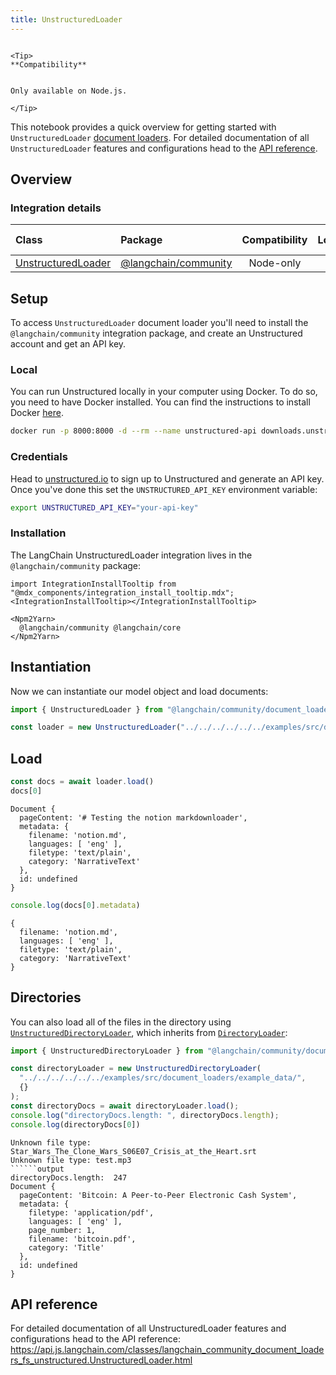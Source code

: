 ```yaml
---
title: UnstructuredLoader
---
```


```{=mdx}

<Tip>
**Compatibility**


Only available on Node.js.

</Tip>

```
This notebook provides a quick overview for getting started with `UnstructuredLoader` [document loaders](/oss/python/concepts/document_loaders). For detailed documentation of all `UnstructuredLoader` features and configurations head to the [API reference](https://api.js.langchain.com/classes/langchain_community_document_loaders_fs_unstructured.UnstructuredLoader.html).

## Overview
### Integration details

| Class | Package | Compatibility | Local | [PY support](https://python.langchain.com/docs/integrations/document_loaders/unstructured_file) | 
| :--- | :--- | :---: | :---: |  :---: |
| [UnstructuredLoader](https://api.js.langchain.com/classes/langchain_community_document_loaders_fs_unstructured.UnstructuredLoader.html) | [@langchain/community](https://api.js.langchain.com/modules/langchain_community_document_loaders_fs_unstructured.html) | Node-only | ✅ | ✅ |

## Setup

To access `UnstructuredLoader` document loader you'll need to install the `@langchain/community` integration package, and create an Unstructured account and get an API key.

### Local

You can run Unstructured locally in your computer using Docker. To do so, you need to have Docker installed. You can find the instructions to install Docker [here](https://docs.docker.com/get-docker/).

```bash
docker run -p 8000:8000 -d --rm --name unstructured-api downloads.unstructured.io/unstructured-io/unstructured-api:latest --port 8000 --host 0.0.0.0
```
### Credentials

Head to [unstructured.io](https://unstructured.io/api-key-hosted) to sign up to Unstructured and generate an API key. Once you've done this set the `UNSTRUCTURED_API_KEY` environment variable:

```bash
export UNSTRUCTURED_API_KEY="your-api-key"
```
### Installation

The LangChain UnstructuredLoader integration lives in the `@langchain/community` package:

```{=mdx}
import IntegrationInstallTooltip from "@mdx_components/integration_install_tooltip.mdx";
<IntegrationInstallTooltip></IntegrationInstallTooltip>

<Npm2Yarn>
  @langchain/community @langchain/core
</Npm2Yarn>

```
## Instantiation

Now we can instantiate our model object and load documents:


```typescript
import { UnstructuredLoader } from "@langchain/community/document_loaders/fs/unstructured"

const loader = new UnstructuredLoader("../../../../../../examples/src/document_loaders/example_data/notion.md")
```
## Load


```typescript
const docs = await loader.load()
docs[0]
```
```output
Document {
  pageContent: '# Testing the notion markdownloader',
  metadata: {
    filename: 'notion.md',
    languages: [ 'eng' ],
    filetype: 'text/plain',
    category: 'NarrativeText'
  },
  id: undefined
}
```

```typescript
console.log(docs[0].metadata)
```
```output
{
  filename: 'notion.md',
  languages: [ 'eng' ],
  filetype: 'text/plain',
  category: 'NarrativeText'
}
```
## Directories

You can also load all of the files in the directory using [`UnstructuredDirectoryLoader`](https://api.js.langchain.com/classes/langchain.document_loaders_fs_unstructured.UnstructuredDirectoryLoader.html), which inherits from [`DirectoryLoader`](/oss/python/integrations/document_loaders/file_loaders/directory):



```typescript
import { UnstructuredDirectoryLoader } from "@langchain/community/document_loaders/fs/unstructured";

const directoryLoader = new UnstructuredDirectoryLoader(
  "../../../../../../examples/src/document_loaders/example_data/",
  {}
);
const directoryDocs = await directoryLoader.load();
console.log("directoryDocs.length: ", directoryDocs.length);
console.log(directoryDocs[0])

```
```output
Unknown file type: Star_Wars_The_Clone_Wars_S06E07_Crisis_at_the_Heart.srt
Unknown file type: test.mp3
``````output
directoryDocs.length:  247
Document {
  pageContent: 'Bitcoin: A Peer-to-Peer Electronic Cash System',
  metadata: {
    filetype: 'application/pdf',
    languages: [ 'eng' ],
    page_number: 1,
    filename: 'bitcoin.pdf',
    category: 'Title'
  },
  id: undefined
}
```
## API reference

For detailed documentation of all UnstructuredLoader features and configurations head to the API reference: https://api.js.langchain.com/classes/langchain_community_document_loaders_fs_unstructured.UnstructuredLoader.html
